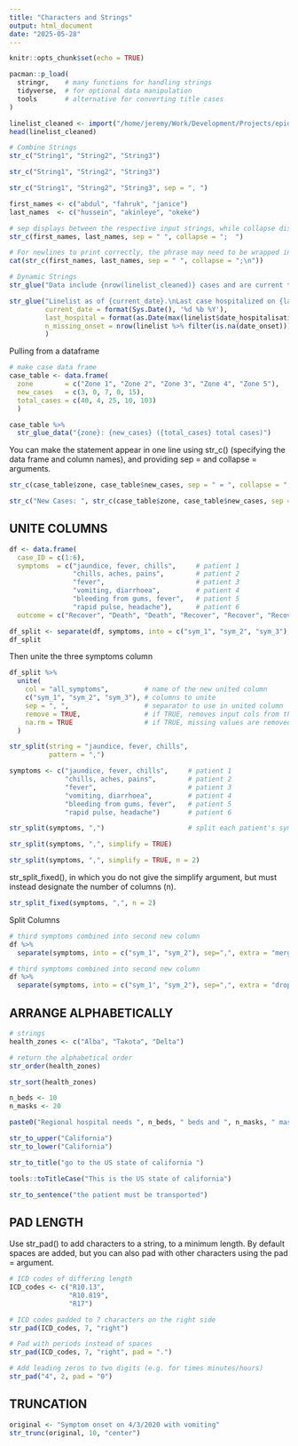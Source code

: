 ```yaml
---
title: "Characters and Strings"
output: html_document
date: "2025-05-28"
---
```


```r
knitr::opts_chunk$set(echo = TRUE)
```

```r
pacman::p_load(
  stringr,    # many functions for handling strings
  tidyverse,  # for optional data manipulation
  tools       # alternative for converting title cases
)
```

```r
linelist_cleaned <- import("/home/jeremy/Work/Development/Projects/epidemic/datasets/linelist_cleaned.rds")
head(linelist_cleaned)
```

```r
# Combine Strings
str_c("String1", "String2", "String3")
```

```r
str_c("String1", "String2", "String3")
```

```r
str_c("String1", "String2", "String3", sep = ", ")
```

```r
first_names <- c("abdul", "fahruk", "janice") 
last_names  <- c("hussein", "akinleye", "okeke")

# sep displays between the respective input strings, while collapse displays between the elements produced
str_c(first_names, last_names, sep = " ", collapse = ";  ")
```

```r
# For newlines to print correctly, the phrase may need to be wrapped in cat()
cat(str_c(first_names, last_names, sep = " ", collapse = ";\n"))
```

```r
# Dynamic Strings
str_glue("Data include {nrow(linelist_cleaned)} cases and are current to {format(Sys.Date(), '%d %b %Y')}.")
```

```r
str_glue("Linelist as of {current_date}.\nLast case hospitalized on {last_hospital}.\n{n_missing_onset} cases are missing date of onset and not shown",
         current_date = format(Sys.Date(), '%d %b %Y'),
         last_hospital = format(as.Date(max(linelist$date_hospitalisation, na.rm=T)), '%d %b %Y'),
         n_missing_onset = nrow(linelist %>% filter(is.na(date_onset)))
         )
```

Pulling from a dataframe

```r
# make case data frame
case_table <- data.frame(
  zone        = c("Zone 1", "Zone 2", "Zone 3", "Zone 4", "Zone 5"),
  new_cases   = c(3, 0, 7, 0, 15),
  total_cases = c(40, 4, 25, 10, 103)
  )
```

```r
case_table %>% 
  str_glue_data("{zone}: {new_cases} ({total_cases} total cases)")
```

You can make the statement appear in one line using str_c() (specifying the data frame and column names), and providing sep = and collapse = arguments.

```r
str_c(case_table$zone, case_table$new_cases, sep = " = ", collapse = ";  ")
```

```r
str_c("New Cases: ", str_c(case_table$zone, case_table$new_cases, sep = " = ", collapse = ";  "))
```

## UNITE COLUMNS

```r
df <- data.frame(
  case_ID = c(1:6),
  symptoms  = c("jaundice, fever, chills",     # patient 1
                "chills, aches, pains",        # patient 2 
                "fever",                       # patient 3
                "vomiting, diarrhoea",         # patient 4
                "bleeding from gums, fever",   # patient 5
                "rapid pulse, headache"),      # patient 6
  outcome = c("Recover", "Death", "Death", "Recover", "Recover", "Recover"))

df_split <- separate(df, symptoms, into = c("sym_1", "sym_2", "sym_3"), extra = "merge")
df_split
```

Then unite the three symptoms column

```r
df_split %>% 
  unite(
    col = "all_symptoms",         # name of the new united column
    c("sym_1", "sym_2", "sym_3"), # columns to unite
    sep = ", ",                   # separator to use in united column
    remove = TRUE,                # if TRUE, removes input cols from the data frame
    na.rm = TRUE                  # if TRUE, missing values are removed before uniting
  )
```

```r
str_split(string = "jaundice, fever, chills",
          pattern = ",")
```

```r
symptoms <- c("jaundice, fever, chills",     # patient 1
              "chills, aches, pains",        # patient 2 
              "fever",                       # patient 3
              "vomiting, diarrhoea",         # patient 4
              "bleeding from gums, fever",   # patient 5
              "rapid pulse, headache")       # patient 6

str_split(symptoms, ",")                     # split each patient's symptoms
```

```r
str_split(symptoms, ",", simplify = TRUE)
```

```r
str_split(symptoms, ",", simplify = TRUE, n = 2)
```

str_split_fixed(), in which you do not give the simplify argument, but must instead designate the number of columns (n).

```r
str_split_fixed(symptoms, ",", n = 2)
```

Split Columns

```r
# third symptoms combined into second new column
df %>% 
  separate(symptoms, into = c("sym_1", "sym_2"), sep=",", extra = "merge")
```

```r
# third symptoms combined into second new column
df %>% 
  separate(symptoms, into = c("sym_1", "sym_2"), sep=",", extra = "drop")
```

## ARRANGE ALPHABETICALLY

```r
# strings
health_zones <- c("Alba", "Takota", "Delta")

# return the alphabetical order
str_order(health_zones)
```

```r
str_sort(health_zones)
```

```r
n_beds <- 10
n_masks <- 20

paste0("Regional hospital needs ", n_beds, " beds and ", n_masks, " masks.")
```

```r
str_to_upper("California")
str_to_lower("California")
```

```r
str_to_title("go to the US state of california ")
```

```r
tools::toTitleCase("This is the US state of california")
```

```r
str_to_sentence("the patient must be transported")
```

## PAD LENGTH
Use str_pad() to add characters to a string, to a minimum length. By default spaces are added, but you can also pad with other characters using the pad = argument.

```r
# ICD codes of differing length
ICD_codes <- c("R10.13",
               "R10.819",
               "R17")

# ICD codes padded to 7 characters on the right side
str_pad(ICD_codes, 7, "right")

# Pad with periods instead of spaces
str_pad(ICD_codes, 7, "right", pad = ".")

# Add leading zeros to two digits (e.g. for times minutes/hours)
str_pad("4", 2, pad = "0") 
```

## TRUNCATION

```r
original <- "Symptom onset on 4/3/2020 with vomiting"
str_trunc(original, 10, "center")
```

